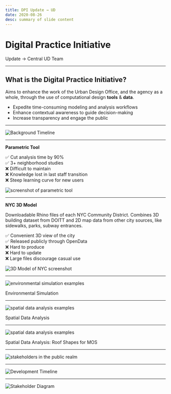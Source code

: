 ```yaml
---
title: DPI Update → UD
date: 2020-08-26
desc: summary of slide content
---
```


<!-- IMPORT LAYOUTS AND ADDITIONAL COMPONENTS TO INCLUDE -->

<!-- END IMPORTS, BEGIN FIRST SLIDE -->

# Digital Practice Initiative

Update → Central UD Team

---

## What is the Digital Practice Initiative?

Aims to enhance the work of the Urban Design Office, and the agency as a whole, through the use of computational design **tools** & **data**.

- Expedite time-consuming modeling and analysis workflows
- Enhance contextual awareness to guide decision-making
- Increase transparency and engage the public

<!-- Tools: 3D modeling, gis/spatial data and frontend web technologies -->

---

![Background Timeline](../assets/timeline-background.svg)

---

<ImageRight>

**Parametric Tool**

✅ Cut analysis time by 90%  
✅ 3+ neighborhood studies  
❌ Difficult to maintain  
❌ Knowledge lost in last staff transition  
❌ Steep learning curve for new users  

![screenshot of parametric tool](../assets/parametric-tool.gif)

</ImageRight>

---

<ImageRight>

**NYC 3D Model**

Downloadable Rhino files of each NYC Community District. Combines 3D building dataset from DOITT and 2D map data from other city sources, like sidewalks, parks, subway entrances.

✅ Convenient 3D view of the city  
✅ Released publicly through OpenData  
❌ Hard to produce  
❌ Hard to update  
❌ Large files discourage casual use  

![3D Model of NYC screenshot](../assets/nyc-3d-model.png)

</ImageRight>

---

<ImageAbove>

![environmental simulation examples](../assets/environmental-simulation.png)

Environmental Simulation

</ImageAbove>

---

<ImageAbove>

![spatial data analysis examples](../assets/spatial-datascience.png)

Spatial Data Analysis

</ImageAbove>

---

<ImageAbove>

![spatial data analysis examples](../assets/roof-shape-analysis.png)

Spatial Data Analysis: Roof Shapes for MOS

</ImageAbove>

---

<Centered>

![stakeholders in the public realm](../assets/mas_public-space-key-agencies.png)

</Centered>

---

![Development Timeline](../assets/timeline-development.svg)

---

![Stakeholder Diagram](../assets/stakeholders.svg)
